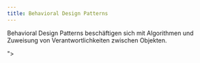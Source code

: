 ```yaml
---
title: Behavioral Design Patterns
---
```


Behavioral Design Patterns beschäftigen sich mit Algorithmen und Zuweisung von Verantwortlichkeiten zwischen Objekten.


<CardGrid>
  <LinkCard title="Command" href="/software-development/design-patterns/behavioral-design-patterns/command/" />
  <LinkCard title="Strategy" href="/software-development/design-patterns/behavioral-design-patterns/strategy/" />">
</CardGrid>